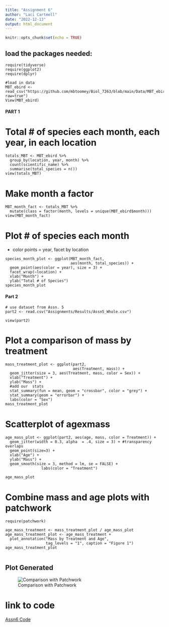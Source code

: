 ```yaml
---
title: "Assignment 6"
author: "Laci Cartmell"
date: "2022-12-13"
output: html_document
---
```


```r
knitr::opts_chunk$set(echo = TRUE)
```
## load the packages needed: 
```
require(tidyverse)
require(ggplot2)
require(dplyr)

#load in data
MBT_ebird <- read_csv("https://github.com/mbtoomey/Biol_7263/blob/main/Data/MBT_ebird.csv?raw=true")
View(MBT_ebird)

```

#### PART 1

# Total # of species each month, each year, in each location

```
totals_MBT <- MBT_ebird %>%
  group_by(location, year, month) %>%
  count(scientific_name) %>%
  summarise(total_species = n())
view(totals_MBT)
```

# Make month a factor
```
MBT_month_fact <- totals_MBT %>%
  mutate(class = factor(month, levels = unique(MBT_ebird$month)))
view(MBT_month_fact)
```

# Plot # of species each month 
   - color points = year, facet by location
```
species_month_plot <- ggplot(MBT_month_fact, 
                             aes(month, total_species)) +
  geom_point(aes(color = year), size = 3) +
  facet_wrap(~location) +
  xlab("Month") +
  ylab("Total # of Species")
species_month_plot

```

#### Part 2
```
# use dataset from Assn. 5 
part2 <- read.csv("Assignments/Results/Assn5_Whole.csv")

view(part2)
```

# Plot a comparison of mass by treatment
```
mass_treatment_plot <- ggplot(part2, 
                              aes(Treatment, mass)) +
  geom_jitter(size = 3, aes(Treatment, mass, color = Sex)) +
  xlab("Treatment") +
  ylab("Mass") +
  #add our  stats
  stat_summary(fun = mean, geom = "crossbar", color = "grey") +
  stat_summary(geom = "errorbar") +
  labs(color = "Sex")
mass_treatment_plot
```
# Scatterplot of agexmass
```
age_mass_plot <- ggplot(part2, aes(age, mass, color = Treatment)) +
  geom_jitter(width = 0.3, alpha  = .4, size = 3) + #transparency overlaps
  geom_point(size=3) +
  xlab("Age") +
  ylab("Mass") +
  geom_smooth(size = 3, method = lm, se = FALSE) +
                labs(color = "Treatment")

age_mass_plot  
```

# Combine mass and age plots with patchwork
```
require(patchwork)

age_mass_treatment <- mass_treatment_plot / age_mass_plot
age_mass_treatment_plot <- age_mass_treatment + 
  plot_annotation("Mass by Treatment and Age",
                  tag_levels = "1", caption = "Figure 1")
age_mass_treatment_plot


```

## Plot Generated
![Comparison with Patchwork](6.2.1.jpeg)

# link to code
[Assn6 Code]()